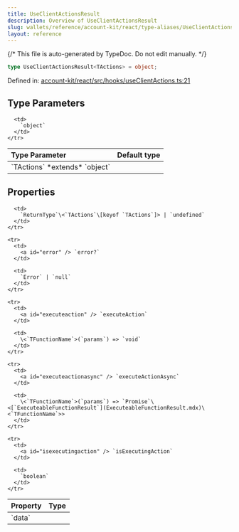 ```yaml
---
title: UseClientActionsResult
description: Overview of UseClientActionsResult
slug: wallets/reference/account-kit/react/type-aliases/UseClientActionsResult
layout: reference
---
```


{/* This file is auto-generated by TypeDoc. Do not edit manually. */}

```ts
type UseClientActionsResult<TActions> = object;
```

Defined in: [account-kit/react/src/hooks/useClientActions.ts:21](https://github.com/alchemyplatform/aa-sdk/blob/dc58c113ff1eeb06d4b3f76c505cbbaad47db8fc/account-kit/react/src/hooks/useClientActions.ts#L21)

## Type Parameters

<table>
  <thead>
    <tr>
      <th align="left">Type Parameter</th>
      <th align="left">Default type</th>
    </tr>
  </thead>

  <tbody>
    <tr>
      <td>
        `TActions` *extends* `object`
      </td>

      <td>
        `object`
      </td>
    </tr>

  </tbody>
</table>

## Properties

<table>
  <thead>
    <tr>
      <th align="left">Property</th>
      <th align="left">Type</th>
    </tr>
  </thead>

  <tbody>
    <tr>
      <td>
        <a id="data" /> `data`
      </td>

      <td>
        `ReturnType`\<`TActions`\[keyof `TActions`]> | `undefined`
      </td>
    </tr>

    <tr>
      <td>
        <a id="error" /> `error?`
      </td>

      <td>
        `Error` | `null`
      </td>
    </tr>

    <tr>
      <td>
        <a id="executeaction" /> `executeAction`
      </td>

      <td>
        \<`TFunctionName`>(`params`) => `void`
      </td>
    </tr>

    <tr>
      <td>
        <a id="executeactionasync" /> `executeActionAsync`
      </td>

      <td>
        \<`TFunctionName`>(`params`) => `Promise`\<[`ExecuteableFunctionResult`](ExecuteableFunctionResult.mdx)\<`TFunctionName`>>
      </td>
    </tr>

    <tr>
      <td>
        <a id="isexecutingaction" /> `isExecutingAction`
      </td>

      <td>
        `boolean`
      </td>
    </tr>

  </tbody>
</table>
